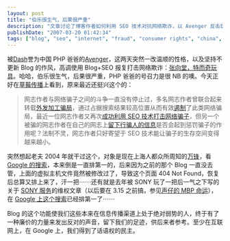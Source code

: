 ```yaml
---
layout: post
title: "伯乐很生气，后果很严重"
description: "文章讨论了博客作者如何利用 SEO 技术对抗网络欺诈，以 Avenger 反击玩具制造商张向堂为例，并回顾了作者自己过去利用博客曝光不良商家的经历，强调普通人通过互联网和搜索引擎获得了新的话语权。"
publishDate: "2007-03-20 01:42:34"
tags: ["blog", "seo", "internet", "fraud", "consumer rights", "china", "google", "sony", "php", "digital activism"]
---
```


被[Dash](http://blog.verycd.com/dash/)誉为中国 PHP 爸爸的[Avenger](http://avenger.name/)，这两天突然一改温顺的性格，以及坚持不更新 Blog 的作风，高调使用 Blog+SEO 报复打击网络欺诈：[张向堂，特而奇玩具](http://avenger.name/?p=179)。哈哈，伯乐很生气，后果很严重，PHP 爸爸的号召力是很 NB 的噢。今天正好在[草莓传播](http://memedia.cn/)上看到，原来最近还挺兴这个的：

> 网志作者与网络骗子之间的斗争一直没有停止过，多名网志作者曾联合起来转载[外发加工骗局](http://www.google.com/search?q=%E5%A4%96%E5%8F%91%E5%8A%A0%E5%B7%A5%E9%AA%97%E5%B1%80 "外发加工骗局")，通过占据搜索结果较高位置从而有效[遏制](http://www.zuola.com/weblog/?p=516 "遏制")了此类网络骗局，最近一位网志作者又再次[成功利用 SEO 技术打击网络骗子](http://www.xuinfor.com/blog/archives/537 "成功利用SEO技术打击网络骗子")，但另一个被骗的网志作者在自己的网志上[留下行骗人的信息](http://avenger.name/?p=179 "留下行骗人的信息")是否会起到惩罚骗子的作用呢？法制不灵，网志作者只好寄望于 SEO 技术能让骗子的生存空间变得越来越小。

突然想起老夫 2004 年就干过这个，对象是现在上海人都众所周知的[万锋](http://blog.xdanger.com/archives/2004/03/09/000108.html)，看 [Google 的搜索](http://www.google.cn/search?q=%E4%B8%87%E5%B3%B0)，本来倒是一直排第一的，后来因为之前的那个 Blog 一直没去管，上面的虚拟主机文件竟然被修改过了，导致这个页面 404 Not Found，恢复后总算又排上来了，汗一把⋯⋯还有就是去年被 SONY 玩了一把后一气之下写的关于 [SONY 服务]()的维权文章（以后要在 3.15 之前搞，参见[声仔的 MBP 命运](http://wuhongsheng.com/2007/03/macbook_pro_track_day_4html.html)），在 [Google 上这个搜索](http://www.google.cn/search?q=SONY%E6%9C%8D%E5%8A%A1)已经排第一了⋯⋯

Blog 的这个功能使我们这些本来在信息传播渠道上处于绝对弱势的人，终于有了一种廉价的力量来发出反对的声音，留下我们的足迹，供后来者参考。至少在互联网上，在 Google 上，我们得到了话语权的民主。
